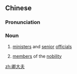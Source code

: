 ==Chinese==
{{zh-forms|type=12}}

===Pronunciation===
{{zh-pron
|m=qīngdàfū
|c=hing1 daai6 fu1
|cat=n
}}

===Noun===
{{zh-noun}}

# {{lb|zh|literary|archaic}} [[minister]]s and [[senior]] [[official]]s
# {{lb|zh|literary|archaic}} [[member]]s of the [[nobility]]

[[zh:卿大夫]]